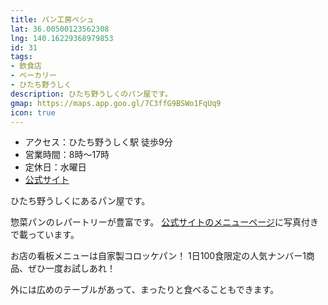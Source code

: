 ```yaml
---
title: パン工房ペシュ
lat: 36.00500123562308
lng: 140.16229368979853
id: 31
tags:
- 飲食店
- ベーカリー
- ひたち野うしく
description: ひたち野うしくのパン屋です。
gmap: https://maps.app.goo.gl/7C3ffG9BSWo1FqUq9
icon: true
---
```


<LinkedImage
  basename="hamyu044/pesyu-overview"
/>

- アクセス：ひたち野うしく駅 徒歩9分
- 営業時間：8時～17時
- 定休日：水曜日
- [公式サイト](https://panpeche.stars.ne.jp/)

ひたち野うしくにあるパン屋です。

惣菜パンのレパートリーが豊富です。
[公式サイトのメニューページ](https://panpeche.stars.ne.jp/list_foods.html)に写真付きで載っています。

お店の看板メニューは自家製コロッケパン！
1日100食限定の人気ナンバー1商品、ぜひ一度お試しあれ！

外には広めのテーブルがあって、まったりと食べることもできます。

<LinkedImage
  basename="hamyu044/pesyu-menu"
/>

